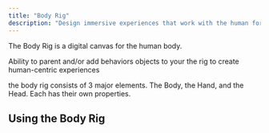 ```yaml
---
title: "Body Rig"
description: "Design immersive experiences that work with the human form and perspective in a scene."
---
```


The Body Rig is a digital canvas for the human body.&#x20;

Ability to parent and/or add behaviors objects to your the rig to create human-centric experiences

the body rig consists of 3 major elements. The Body, the Hand, and the Head. Each has their own properties.

## Using the Body Rig
